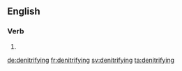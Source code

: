 ==English==

===Verb===
{{head|en}}

# {{present participle of|denitrify}}

[[de:denitrifying]]
[[fr:denitrifying]]
[[sv:denitrifying]]
[[ta:denitrifying]]
